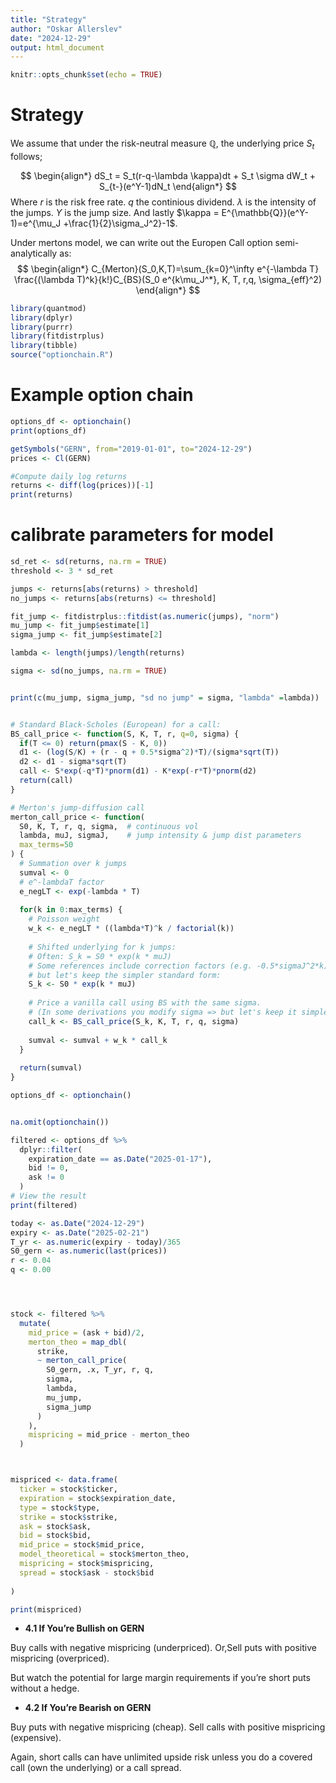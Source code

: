 ```yaml
---
title: "Strategy"
author: "Oskar Allerslev"
date: "2024-12-29"
output: html_document
---
```


```r
knitr::opts_chunk$set(echo = TRUE)
```


# Strategy

We assume that under the risk-neutral measure $\mathbb{Q}$, the underlying price $S_t$ follows;

$$
\begin{align*}
dS_t = S_t(r-q-\lambda \kappa)dt + S_t \sigma dW_t + S_{t-}(e^Y-1)dN_t
\end{align*}
$$
Where $r$ is the risk free rate. $q$ the continious dividend. $\lambda$ is the intensity of the jumps. $Y$ is the jump size. And lastly $\kappa = E^{\mathbb{Q}}(e^Y-1)=e^{\mu_J +\frac{1}{2}\sigma_J^2}-1$.

Under mertons model, we can write out the Europen Call option semi-analytically as:
$$
\begin{align*}
C_{Merton}(S_0,K,T)=\sum_{k=0}^\infty e^{-\lambda T} \frac{(\lambda T)^k}{k!}C_{BS}(S_0 e^{k\mu_J^*}, K, T, r,q, \sigma_{eff}^2)
\end{align*}
$$


```r

library(quantmod)
library(dplyr)
library(purrr)
library(fitdistrplus)
library(tibble)
source("optionchain.R")

```



# Example option chain

```r
options_df <- optionchain()
print(options_df)

```


```r
getSymbols("GERN", from="2019-01-01", to="2024-12-29")  
prices <- Cl(GERN)

#Compute daily log returns
returns <- diff(log(prices))[-1]  
print(returns)

```

# calibrate parameters for model 

```r
sd_ret <- sd(returns, na.rm = TRUE)
threshold <- 3 * sd_ret

jumps <- returns[abs(returns) > threshold]
no_jumps <- returns[abs(returns) <= threshold]

fit_jump <- fitdistrplus::fitdist(as.numeric(jumps), "norm")
mu_jump <- fit_jump$estimate[1]
sigma_jump <- fit_jump$estimate[2]

lambda <- length(jumps)/length(returns)

sigma <- sd(no_jumps, na.rm = TRUE)


print(c(mu_jump, sigma_jump, "sd no jump" = sigma, "lambda" =lambda))



```


```r
# Standard Black-Scholes (European) for a call:
BS_call_price <- function(S, K, T, r, q=0, sigma) {
  if(T <= 0) return(pmax(S - K, 0))
  d1 <- (log(S/K) + (r - q + 0.5*sigma^2)*T)/(sigma*sqrt(T))
  d2 <- d1 - sigma*sqrt(T)
  call <- S*exp(-q*T)*pnorm(d1) - K*exp(-r*T)*pnorm(d2)
  return(call)
}

# Merton's jump-diffusion call
merton_call_price <- function(
  S0, K, T, r, q, sigma,  # continuous vol
  lambda, muJ, sigmaJ,    # jump intensity & jump dist parameters
  max_terms=50
) {
  # Summation over k jumps
  sumval <- 0
  # e^-lambdaT factor
  e_negLT <- exp(-lambda * T)
  
  for(k in 0:max_terms) {
    # Poisson weight
    w_k <- e_negLT * ((lambda*T)^k / factorial(k))
    
    # Shifted underlying for k jumps:
    # Often: S_k = S0 * exp(k * muJ)
    # Some references include correction factors (e.g. -0.5*sigmaJ^2*k),
    # but let's keep the simpler standard form:
    S_k <- S0 * exp(k * muJ)
    
    # Price a vanilla call using BS with the same sigma. 
    # (In some derivations you modify sigma => but let's keep it simple.)
    call_k <- BS_call_price(S_k, K, T, r, q, sigma)
    
    sumval <- sumval + w_k * call_k
  }
  
  return(sumval)
}

```


```r

options_df <- optionchain()


na.omit(optionchain())

filtered <- options_df %>%
  dplyr::filter(
    expiration_date == as.Date("2025-01-17"),
    bid != 0,
    ask != 0
  )
# View the result
print(filtered)

```


```r
today <- as.Date("2024-12-29")
expiry <- as.Date("2025-02-21")
T_yr <- as.numeric(expiry - today)/365
S0_gern <- as.numeric(last(prices))
r <- 0.04
q <- 0.00




stock <- filtered %>%
  mutate(
    mid_price = (ask + bid)/2,
    merton_theo = map_dbl(
      strike,
      ~ merton_call_price(
        S0_gern, .x, T_yr, r, q,
        sigma,
        lambda,
        mu_jump,
        sigma_jump
      )
    ),
    mispricing = mid_price - merton_theo
  )



mispriced <- data.frame(
  ticker = stock$ticker,
  expiration = stock$expiration_date,
  type = stock$type,
  strike = stock$strike,
  ask = stock$ask,
  bid = stock$bid,
  mid_price = stock$mid_price,
  model_theoretical = stock$merton_theo,
  mispricing = stock$mispricing,
  spread = stock$ask - stock$bid
  
)

print(mispriced)


```



- **4.1 If You’re Bullish on GERN**

Buy calls with negative mispricing (underpriced). 
Or,Sell puts with positive mispricing (overpriced).

But watch the potential for large margin requirements if you’re short puts without a hedge.

- **4.2 If You’re Bearish on GERN**

Buy puts with negative mispricing (cheap).
Sell calls with positive mispricing (expensive).

Again, short calls can have unlimited upside risk unless you do a covered call (own the underlying) or a call spread.
































